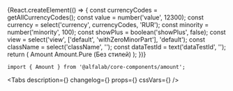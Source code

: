 


<Meta
    title='Компоненты/Amount'
    component={Amount}
/>


<!-- Canvas -->

<Story name='Amount'>
    {React.createElement(() => {
        const currencyCodes = getAllCurrencyCodes();
        const value = number('value', 12300);
        const currency = select('currency', currencyCodes, 'RUR');
        const minority = number('minority', 100);
        const showPlus = boolean('showPlus', false);
        const view = select('view', ['default', 'withZeroMinorPart'], 'default');
        const className = select('className', '');
        const dataTestId = text('dataTestId', '');
        return (
            <Container>
                <Row>
                    <Col>Amount</Col>
                    <Col>Amount.Pure (Без стилей)</Col>
                </Row>
                <Row>
                    <Col>
                        <Amount
                            value={value}
                            currency={currency}
                            minority={minority}
                            showPlus={showPlus}
                            view={view}
                            className={className}
                            dataTestId={dataTestId}
                        />
                    </Col>
                    <Col>
                        <Amount.Pure
                            value={value}
                            currency={currency}
                            minority={minority}
                            showPlus={showPlus}
                            view={view}
                            className={className}
                            dataTestId={dataTestId}
                        />
                    </Col>
                </Row>
            </Container>
        );
    })}
</Story>


<!-- Docs -->

<ComponentHeader
    name='Amount'
    version={version}
    package='@alfalab/core-components/amount'
    stage={3}
/>

```tsx
import { Amount } from '@alfalab/core-components/amount';
```

<Tabs
    description={<Description />}
    changelog={<Changelog />}
    props={<Props of={Amount} />}
    cssVars={<CssVars css={styles} />}
/>
